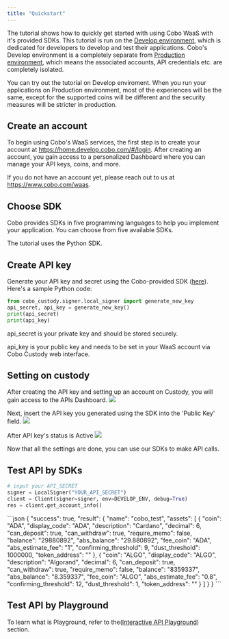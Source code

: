```yaml
---
title: "Quickstart"
---
```


The tutorial shows how to quickly get started with using Cobo WaaS with it's
provided SDKs. This tutorial is run on the [Develop
environment](https://home.develop.cobo.com/), which is dedicated for developers
to develop and test their applications. Cobo's Develop environment is a
completely separate from [Production
environment](https://home.custody.cobo.com/), which means the associated
accounts, API credentials etc. are completely isolated.

You can try out the tutorial on Develop enviroment. When you run your applications
on Production environment, most of the experiences will be the same, except for
the supported coins will be different and the security measures will be
stricter in production.

## Create an account

To begin using Cobo's WaaS services, the first step is to create your account at https://home.develop.cobo.com/#/login.
After creating an account, you gain access to a personalized Dashboard where you can manage your API keys, coins, and more.

If you do not have an account yet, please reach out to us at https://www.cobo.com/waas.

## Choose SDK

Cobo provides SDKs in five programming languages to help you implement your
application. You can choose from five available SDKs.

<CardGroup cols={3}>
  <Card title="Java" icon="java" color="#ea5a0c" href="/custodial-wallet/sdk/java"></Card>
  <Card title="PHP" icon="php" color="#0285c7" href="/custodial-wallet/sdk/php"></Card>
  <Card title="Python" icon="python" color="#16a34a" href="/custodial-wallet/sdk/python"></Card>
  <Card title="JavaScript" icon="js" color="#dc2626" href="/custodial-wallet/sdk/javascript"></Card>
  <Card title="Go" icon="golang" color="#dc2626" href="/custodial-wallet/sdk/go"></Card>
</CardGroup>

The tutorial uses the Python SDK.

## Create API key

Generate your API key and secret using the Cobo-provided SDK
([here](https://github.com/CoboGlobal)).
Here's a sample Python code:

```python Python
from cobo_custody.signer.local_signer import generate_new_key
api_secret, api_key = generate_new_key()
print(api_secret)
print(api_key)
```

<Warning>
api_secret is your private key and should be stored securely.

api_key is your public key and needs to be set in your WaaS account via Cobo Custody web interface.
</Warning>

## Setting on custody

After creating the API key and setting up an account on Custody, you will gain access to the APIs Dashboard.
<img src="/images/quickstart_dashboard.png" />

Next, insert the API key you generated using the SDK into the 'Public Key' field.
<img src="/images/quickstart_add_key.png" />

After API key's status is Active
<img src="/images/quickstart_key_status.png" />

Now that all the settings are done, you can use our SDKs to make API calls.

## Test API by SDKs

```python Python
# input your API_SECRET
signer = LocalSigner("YOUR_API_SECRET")
client = Client(signer=signer, env=DEVELOP_ENV, debug=True)
res = client.get_account_info()
```

<Accordion title="View Response">
```json
{
  "success": true,
  "result": {
    "name": "cobo_test",
    "assets": [
      {
        "coin": "ADA",
        "display_code": "ADA",
        "description": "Cardano",
        "decimal": 6,
        "can_deposit": true,
        "can_withdraw": true,
        "require_memo": false,
        "balance": "29880892",
        "abs_balance": "29.880892",
        "fee_coin": "ADA",
        "abs_estimate_fee": "1",
        "confirming_threshold": 9,
        "dust_threshold": 1000000,
        "token_address": ""
      },
      {
        "coin": "ALGO",
        "display_code": "ALGO",
        "description": "Algorand",
        "decimal": 6,
        "can_deposit": true,
        "can_withdraw": true,
        "require_memo": false,
        "balance": "8359337",
        "abs_balance": "8.359337",
        "fee_coin": "ALGO",
        "abs_estimate_fee": "0.8",
        "confirming_threshold": 12,
        "dust_threshold": 1,
        "token_address": ""
      }
    ]
  }
}
```
</Accordion>

<br/>

## Test API by Playground

To learn what is Playground, refer to the([Interactive API Playground](/waas/playground)) section.
